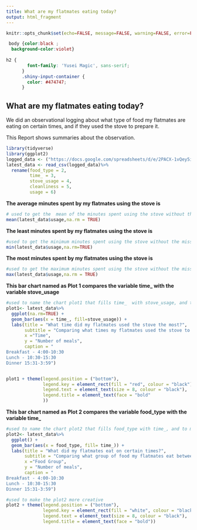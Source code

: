 ```yaml
---
title: What are my flatmates eating today? 
output: html_fragment
---
```


```r
knitr::opts_chunk$set(echo=FALSE, message=FALSE, warning=FALSE, error=FALSE)

```

```css
 body {color:black ;
  background-color:violet}
  
h2 {
        font-family: 'Yusei Magic', sans-serif;
      }
      .shiny-input-container {
        color: #474747;
      }
```

## What are my flatmates eating today?

We did an observational logging about what type of food my flatmates are eating on certain times, and if they used the stove to prepare it. 

This Report shows summaries about the observation.


```r
library(tidyverse)
library(ggplot2)
logged_data <- ("https://docs.google.com/spreadsheets/d/e/2PACX-1vQey5iL0YQAWoVC5k3JWdGjTHvunGVXUKPspRW_hLMyteO14R9AE4_IGoDIiFgzbC9YZpHZGBGVy35i/pub?output=csv")
latest_data <- read_csv(logged_data)%>%
  rename(food_type = 2,
         time_ = 3,
         stove_usage = 4,
         cleanliness = 5,
         usage = 6)
```



**The average minutes spent by my flatmates using the stove is**
```r
# used to get the  mean of the minutes spent using the stove without the missing values from the second part of the google form
mean(latest_data$usage,na.rm = TRUE)
```


**The least minutes spent by my flatmates using the stove is**
```r
#used to get the minimum minutes spent using the stove without the missing values from the second part of the google form
min(latest_data$usage,na.rm=TRUE)

```



**The most minutes spent by my flatmates using the stove is**
```r
#used to get the maximum minutes spent using the stove without the missing values from the second part of the google form
max(latest_data$usage,na.rm = TRUE)
```


**This bar chart named as Plot 1 compares the variable time_  with the variable stove_usage**
```r

#used to name the chart plot1 that fills time_  with stove_usage, and to make the bar more informative and descriptive
plot1<- latest_data%>%
  ggplot(na.rm=TRUE) +
  geom_bar(aes(x = time_, fill=stove_usage)) +
  labs(title = "What time did my flatmates used the stove the most?",
       subtitle = "Comparing what times my flatmates used the stove to prepare their food",
       x ="Time",
       y = "Number of meals",
       caption = " 
Breakfast - 4:00-10:30
Lunch - 10:30-15:30 
Dinner 15:31-3:59")


plot1 + theme(legend.position = ("bottom"),
              legend.key = element_rect(fill = "red", colour = "black"),
              legend.text = element_text(size = 8, colour = "black"),
              legend.title = element_text(face = "bold"
              ))
```





**This bar chart named as Plot 2 compares the variable food_type  with the variable time_**
```r
#used to name the chart plot2 that fills food_type with time_, and to make the bar more informative and descriptive
plot2<- latest_data%>%
  ggplot() +
  geom_bar(aes(x = food_type, fill= time_)) +
  labs(title = "What did my flatmates eat on certain times?",
       subtitle = "Comparing what group of food my flatmates eat between breakfast, lunch, and dinner",
       x ="Food Group",
       y = "Number of meals",
       caption = " 
Breakfast - 4:00-10:30
Lunch - 10:30-15:30 
Dinner 15:31-3:59")

#used to make the plot2 more creative
plot2 + theme(legend.position = ("bottom"),
              legend.key = element_rect(fill = "white", colour = "black"),
              legend.text = element_text(size = 8, colour = "black"),
              legend.title = element_text(face = "bold"))


```




